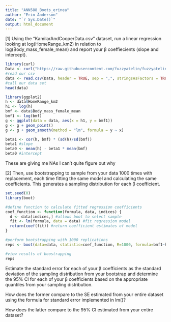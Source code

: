 ```yaml
---
title: "ANN588_Boots_erinea"
author: "Erin Anderson"
date: "`r Sys.Date()`"
output: html_document
---
```


[1] Using the “KamilarAndCooperData.csv” dataset, run a linear regression looking at log(HomeRange_km2) in relation to log(Body_mass_female_mean) and report your β
 coeffiecients (slope and intercept).

```r
library(curl)
Data <- curl("https://raw.githubusercontent.com/fuzzyatelin/fuzzyatelin.github.io/master/AN588_Fall23/KamilarAndCooperData.csv")
#read our csv
data <- read.csv(Data, header = TRUE, sep = ",", stringsAsFactors = TRUE)
#call our data set
head(data)
```
```r
library(ggplot2)
h <- data$HomeRange_km2
h1 <- log(h)
bmf <- data$Body_mass_female_mean
bmf1 <- log(bmf)
g <- ggplot(data = data, aes(x = h1, y = bmf1))
g <- g + geom_point()
g <- g + geom_smooth(method = "lm", formula = y ~ x)
```

```r
beta1 <- cor(h, bmf) * (sd(h)/sd(bmf))
beta1 #slope
beta0 <- mean(h) - beta1 * mean(bmf)
beta0 #intercept
```
These are giving me NAs I can't quite figure out why

[2] Then, use bootstrapping to sample from your data 1000 times with replacement, each time fitting the same model and calculating the same coefficients. This generates a sampling distribution for each β
 coefficient.
```r
set.seed(0)
library(boot)

#define function to calculate fitted regression coefficients
coef_function <- function(formula, data, indices) {
  d <- data[indices,] #allows boot to select sample
  fit <- lm(formula, data = data) #fit regression model
  return(coef(fit)) #return coefficient estimates of model
}

#perform bootstrapping with 1000 replications
reps <- boot(data=data, statistic=coef_function, R=1000, formula=bmf1~h1)

#view results of boostrapping
reps

```
Estimate the standard error for each of your β coefficients as the standard deviation of the sampling distribution from your bootstrap and determine the 95% CI for each of your β
 coefficients based on the appropriate quantiles from your sampling distribution.

How does the former compare to the SE estimated from your entire dataset using the formula for standard error implemented in lm()?

How does the latter compare to the 95% CI estimated from your entire dataset?

